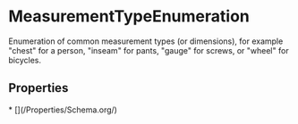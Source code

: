 # MeasurementTypeEnumeration

Enumeration of common measurement types (or dimensions), for example "chest" for a person, "inseam" for pants, "gauge" for screws, or "wheel" for bicycles.

## Properties

<Grid>
* [](/Properties/Schema.org/)

</Grid>


